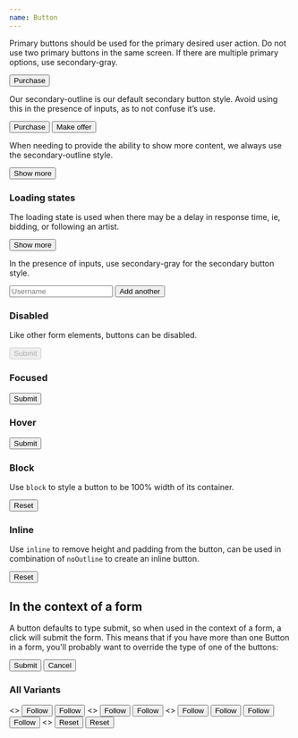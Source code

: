```yaml
---
name: Button
---
```


Primary buttons should be used for the primary desired user action. Do not use
two primary buttons in the same screen. If there are multiple primary options,
use secondary-gray.

<Playground>
  <Button>Purchase</Button>
</Playground>

Our secondary-outline is our default secondary button style. Avoid using this in
the presence of inputs, as to not confuse it’s use.

<Playground>
  <Flex>
    <Button mr={1}>Purchase</Button>
    <Button variant="secondaryOutline">
      Make offer
    </Button>
  </Flex>
</Playground>

When needing to provide the ability to show more content, we always use the
secondary-outline style.

<Box>
  <Button variant="secondaryOutline" width="33%">
    Show more
  </Button>
</Box>

### Loading states

The loading state is used when there may be a delay in response time, ie,
bidding, or following an artist.

<Playground>
	<Button loading>
		Show more
	</Button>
</Playground>

In the presence of inputs, use secondary-gray for the secondary button style.

<Playground>
	<Flex flexDirection="column" width="50%">
		<Input type='text' placeholder='Username' />
		<Button variant="secondaryGray" mt={1}>Add another</Button>
	</Flex>
</Playground>

### Disabled

Like other form elements, buttons can be disabled.

<Playground>
  <Button disabled>Submit</Button>
</Playground>

### Focused

<Playground>
  <Button focused>Submit</Button>
</Playground>

### Hover

<Playground>
  <Button hover>Submit</Button>
</Playground>

### Block

Use `block` to style a button to be 100% width of its container.

<Playground>
	<Button block width="100%" size="medium" m={0.5}>
		Reset
	</Button>
</Playground>

### Inline

Use `inline` to remove height and padding from the button, can be used in
combination of `noOutline` to create an inline button.

<Playground>
	<Button inline variant="noOutline" size="small" m={0.5}>
		Reset
	</Button>
</Playground>

## In the context of a form

A button defaults to type submit, so when used in the context of a form, a click
will submit the form. This means that if you have more than one Button in a form, you'll probably want
to override the type of one of the buttons:

<Playground>
  <form>
    <Button type="button" block>
      Submit
    </Button>
    <Button variant='secondaryGray' block>
      Cancel
    </Button>
  </form>
</Playground>


### All Variants

<Playground title="primaryBlack" showToggle={true}>
  <>
    <Button variant="primaryBlack" size="small" m={0.5}>
      Follow
    </Button>
    <Button variant="primaryBlack" size="medium" m={0.5}>
      Follow
    </Button>
  </>
</Playground>

<Playground title="secondaryGray" showToggle={true}>
  <>
    <Button variant="secondaryGray" size="small" m={0.5}>
      Follow
    </Button>
    <Button variant="secondaryGray" size="medium" m={0.5}>
      Follow
    </Button>
  </>
</Playground>

<Playground title="secondaryOutline" showToggle={true}>
  <>
    <Button variant="secondaryOutline" size="small" m={0.5}>
      Follow
    </Button>
    <Button variant="secondaryOutline" size="medium" m={0.5}>
      Follow
    </Button>
  </>
</Playground>

<Playground title="primaryWhite" showToggle={true}>
  <Box bg="black" p={1} m={0.5}>
    <Button variant="primaryWhite" size="small" m={0.5}>
      Follow
    </Button>
    <Button variant="primaryWhite" size="medium" m={0.5}>
      Follow
    </Button>
  </Box>
</Playground>

<Playground title="noOutline" showToggle={true}>
  <>
    <Button variant="noOutline" size="small" m={0.5}>
      Reset
    </Button>
    <Button variant="noOutline" size="medium" m={0.5}>
      Reset
    </Button>
  </>
</Playground>
